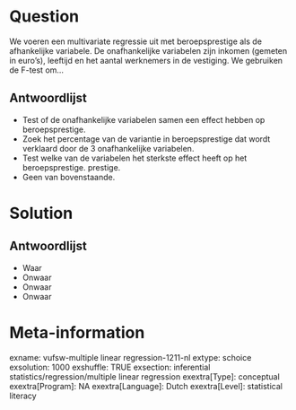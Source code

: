 Question
========
We voeren een multivariate regressie uit met beroepsprestige als de afhankelijke variabele. De onafhankelijke variabelen zijn inkomen (gemeten in euro's), leeftijd en het aantal werknemers in de vestiging. We gebruiken de F-test om...

Antwoordlijst
----------
* Test of de onafhankelijke variabelen samen een effect hebben op beroepsprestige.
* Zoek het percentage van de variantie in beroepsprestige dat wordt verklaard door de 3 onafhankelijke variabelen.
* Test welke van de variabelen het sterkste effect heeft op het beroepsprestige. prestige.
* Geen van bovenstaande.

Solution
========

Antwoordlijst
----------
* Waar
* Onwaar
* Onwaar
* Onwaar

Meta-information
================
exname: vufsw-multiple linear regression-1211-nl
extype: schoice
exsolution: 1000
exshuffle: TRUE
exsection: inferential statistics/regression/multiple linear regression
exextra[Type]: conceptual
exextra[Program]: NA
exextra[Language]: Dutch
exextra[Level]: statistical literacy

